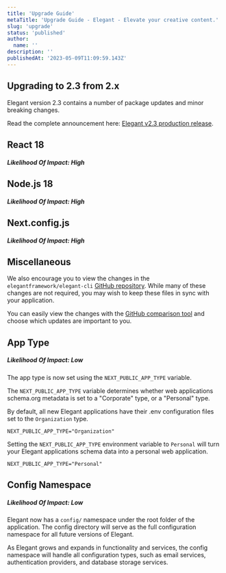 ```yaml
---
title: 'Upgrade Guide'
metaTitle: 'Upgrade Guide - Elegant - Elevate your creative content.'
slug: 'upgrade'
status: 'published'
author:
  name: ''
description: ''
publishedAt: '2023-05-09T11:09:59.143Z'
---
```


## Upgrading to 2.3 from 2.x

Elegant version 2.3 contains a number of package updates and minor breaking changes.

Read the complete announcement here: [Elegant v2.3 production release](https://www.elegantframework.com/blog/2023-07-14-elegant-v2-3-production).



## React 18

##### **Likelihood Of Impact: High**



## Node.js 18

##### **Likelihood Of Impact: High**



## Next.config.js

##### **Likelihood Of Impact: High**









## Miscellaneous

We also encourage you to view the changes in the `elegantframework/elegant-cli` [GitHub repository](https://github.com/elegantframework/elegant-cli). While many of these changes are not required, you may wish to keep these files in sync with your application.

You can easily view the changes with the [GitHub comparison tool](https://github.com/elegantframework/elegant-cli/compare/v2.2-stable...v2.3) and choose which updates are important to you.

## App Type

##### **Likelihood Of Impact: Low**

The app type is now set using the `NEXT_PUBLIC_APP_TYPE` variable.

The `NEXT_PUBLIC_APP_TYPE` variable determines whether web applications schema.org metadata is set to a "Corporate" type, or a "Personal" type.

By default, all new Elegant applications have their .env configuration files set to the `Organization` type.

```
NEXT_PUBLIC_APP_TYPE="Organization"
```

Setting the `NEXT_PUBLIC_APP_TYPE` environment variable to `Personal` will turn your Elegant applications schema data into a personal web application.

```
NEXT_PUBLIC_APP_TYPE="Personal"
```



## Config Namespace

##### **Likelihood Of Impact: Low**

Elegant now has a `config/` namespace under the root folder of the application. The config directory will serve as the full configuration namespace for all future versions of Elegant.

As Elegant grows and expands in functionality and services, the config namespace will handle all configuration types, such as email services, authentication providers, and database storage services.



